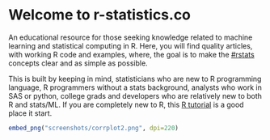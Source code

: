 # Welcome to r-statistics.co

An educational resource for those seeking knowledge related to machine learning and statistical computing in R.
Here, you will find quality articles, with working R code and examples, where, the goal is to make the [#rstats](https://twitter.com/hashtag/rstats) concepts clear and as simple as possible. 

This is built by keeping in mind, statisticians who are new to R programming language, R programmers without a stats background, analysts who work in SAS or python, college grads and developers who are relatively new to both R and stats/ML. If you are completely new to R, this [R tutorial](R-Tutorial.html) is a good place it start.

```r
embed_png("screenshots/corrplot2.png", dpi=220)
```

<!--
<ul class="toc">
  <li class="dropdown-header"></li>
<li class="dropdown-header">Tutorial</li>
<li><a href="R-Tutorial.html">R Tutorial</a></li>
<li><a href="ggplot2-Tutorial-With-R.html">ggplot2 Tutorial</a></li>
<li><a href="ggplot2-cheatsheet.html">ggplot2 Quickref</a></li>
<li class="dropdown-header">Foundations</li>
<li><a href="Linear-Regression.html">Linear Regression</a></li>
<li><a href="Statistical-Tests-in-R.html">Statistical Tests</a></li>
<li><a href="Missing-Value-Treatment-With-R.html">Missing Value Treatment</a></li>
<li><a href="Outlier-Treatment-With-R.html">Outlier Analysis</a></li>
<li><a href="Variable-Selection-and-Importance-With-R.html">Feature Selection</a></li>
<li><a href="Model-Selection-in-R.html">Model Selection</a></li>
<li><a href="Logistic-Regression-With-R.html">Logistic Regression</a></li>
<li><a href="Environments.html">Advanced Linear Regression</a></li>

<li class="dropdown-header">Advanced Regression Models</li>
<li><a href="adv-regression-models.html">Advanced Regression Models</a></li>

<li class="dropdown-header">Time Series</li>
<li><a href="Time-Series-Analysis-With-R.html">Time Series Analysis</a></li>
<li><a href="Time-Series-Forecasting-With-R.html">Time Series Forecasting </a></li>
<li><a href="Time-Series-Forecasting-With-R-part2.html">More Time Series Forecasting</a></li>

<li class="dropdown-header">High Performance Computing</li>
<li><a href="Parallel-Computing-With-R.html">Parallel computing</a></li>
<li><a href="Strategies-To-Improve-And-Speedup-R-Code.html">Strategies to Speedup R code</a></li>

<li class="dropdown-header">Useful Techniques</li>
<li><a href="Association-Mining-With-R.html">Association Mining</a></li>
<li><a href="Multi-Dimensional-Scaling-With-R.html">Multi Dimensional Scaling</a></li>
<li><a href="Profiling.html">Optimization</a></li>
<li><a href="Information-Value-With-R.html">InformationValue package</a></li>

</ul>
-->
